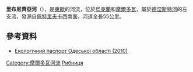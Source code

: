 '''里布尼齊亞河'''（{{lang-uk|Рибниця}}），是[[東歐|東歐]]的河流，位於[[烏克蘭|烏克蘭]]和[[摩爾多瓦|摩爾多瓦]]，屬於[[德涅斯特河|德涅斯特河]]的左支流，發源自[[佩特里夫卡_(科德馬區)|佩特里夫卡]]西南面，河道全長55公里。

==參考資料==
* [https://archive.is/20121205013649/www.menr.gov.ua/content/article/5988 Екологічний паспорт Одеської області (2010)]

[[Category:摩爾多瓦河流|Category:摩爾多瓦河流]]
[[Category:敖德薩州河流|Рибниця]]


{{Ukraine-river-stub}}
{{Moldova-geo-stub}}